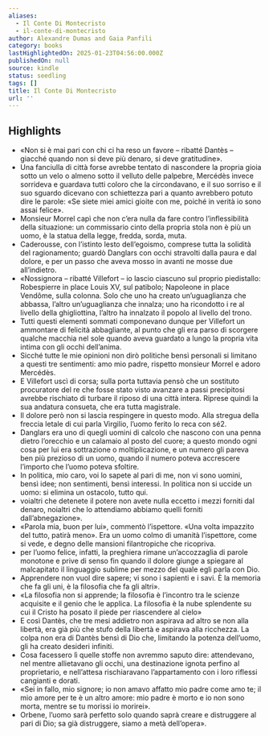 ```yaml
---
aliases:
  - Il Conte Di Montecristo
  - il-conte-di-montecristo
author: Alexandre Dumas and Gaia Panfili
category: books
lastHighlightedOn: 2025-01-23T04:56:00.000Z
publishedOn: null
source: kindle
status: seedling
tags: []
title: Il Conte Di Montecristo
url: ''
---
```

## Highlights

- «Non si è mai pari con chi ci ha reso un favore – ribatté Dantès – giacché quando non si deve più denaro, si deve gratitudine».
- Una fanciulla di città forse avrebbe tentato di nascondere la propria gioia sotto un velo o almeno sotto il velluto delle palpebre, Mercédès invece sorrideva e guardava tutti coloro che la circondavano, e il suo sorriso e il suo sguardo dicevano con schiettezza pari a quanto avrebbero potuto dire le parole: «Se siete miei amici gioite con me, poiché in verità io sono assai felice».
- Monsieur Morrel capì che non c’era nulla da fare contro l’inflessibilità della situazione: un commissario cinto della propria stola non è più un uomo, è la statua della legge, fredda, sorda, muta.
- Caderousse, con l’istinto lesto dell’egoismo, comprese tutta la solidità del ragionamento; guardò Danglars con occhi stravolti dalla paura e dal dolore, e per un passo che aveva mosso in avanti ne mosse due all’indietro.
- «Nossignora – ribatté Villefort – io lascio ciascuno sul proprio piedistallo: Robespierre in place Louis XV, sul patibolo; Napoleone in place Vendôme, sulla colonna. Solo che uno ha creato un’uguaglianza che abbassa, l’altro un’uguaglianza che innalza; uno ha ricondotto i re al livello della ghigliottina, l’altro ha innalzato il popolo al livello del trono.
- Tutti questi elementi sommati componevano dunque per Villefort un ammontare di felicità abbagliante, al punto che gli era parso di scorgere qualche macchia nel sole quando aveva guardato a lungo la propria vita intima con gli occhi dell’anima.
- Sicché tutte le mie opinioni non dirò politiche bensì personali si limitano a questi tre sentimenti: amo mio padre, rispetto monsieur Morrel e adoro Mercédès.
- E Villefort uscì di corsa; sulla porta tuttavia pensò che un sostituto procuratore del re che fosse stato visto avanzare a passi precipitosi avrebbe rischiato di turbare il riposo di una città intera. Riprese quindi la sua andatura consueta, che era tutta magistrale.
- Il dolore però non si lascia respingere in questo modo. Alla stregua della freccia letale di cui parla Virgilio, l’uomo ferito lo reca con sé2.
- Danglars era uno di quegli uomini di calcolo che nascono con una penna dietro l’orecchio e un calamaio al posto del cuore; a questo mondo ogni cosa per lui era sottrazione o moltiplicazione, e un numero gli pareva ben più prezioso di un uomo, quando il numero poteva accrescere l’importo che l’uomo poteva sfoltire.
- In politica, mio caro, voi lo sapete al pari di me, non vi sono uomini, bensì idee; non sentimenti, bensì interessi. In politica non si uccide un uomo: si elimina un ostacolo, tutto qui.
- voialtri che detenete il potere non avete nulla eccetto i mezzi forniti dal denaro, noialtri che lo attendiamo abbiamo quelli forniti dall’abnegazione».
- «Parola mia, buon per lui», commentò l’ispettore. «Una volta impazzito del tutto, patirà meno». Era un uomo colmo di umanità l’ispettore, come si vede, e degno delle mansioni filantropiche che ricopriva.
- per l’uomo felice, infatti, la preghiera rimane un’accozzaglia di parole monotone e prive di senso fin quando il dolore giunge a spiegare al malcapitato il linguaggio sublime per mezzo del quale egli parla con Dio.
- Apprendere non vuol dire sapere; vi sono i sapienti e i savi. È la memoria che fa gli uni, è la filosofia che fa gli altri».
- «La filosofia non si apprende; la filosofia è l’incontro tra le scienze acquisite e il genio che le applica. La filosofia è la nube splendente su cui il Cristo ha posato il piede per riascendere al cielo»
- E così Dantès, che tre mesi addietro non aspirava ad altro se non alla libertà, era già più che stufo della libertà e aspirava alla ricchezza. La colpa non era di Dantès bensì di Dio che, limitando la potenza dell’uomo, gli ha creato desideri infiniti.
- Cosa facessero lì quelle stoffe non avremmo saputo dire: attendevano, nel mentre allietavano gli occhi, una destinazione ignota perfino al proprietario, e nell’attesa rischiaravano l’appartamento con i loro riflessi cangianti e dorati.
- «Sei in fallo, mio signore; io non amavo affatto mio padre come amo te; il mio amore per te è un altro amore: mio padre è morto e io non sono morta, mentre se tu morissi io morirei».
- Orbene, l’uomo sarà perfetto solo quando saprà creare e distruggere al pari di Dio; sa già distruggere, siamo a metà dell’opera».
